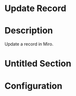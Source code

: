 ﻿# Update Record

# Description

Update a record in Miro.

# Untitled Section

# Configuration
